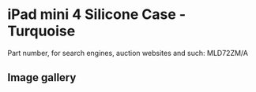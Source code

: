 
# iPad mini 4 Silicone Case - Turquoise

Part number, for search engines, auction websites and such: MLD72ZM/A

## Image gallery

<div style={{ width: "768px" }}>
  <GalleryComponent
    images={[
      {
        original: "/everysource/MLD72.png",
        thumbnail: "/everypreview/MLD72.png",
      },
      {
        original: "/everysource/MLD72_AV1_GOLD.png",
        thumbnail: "/everypreview/MLD72_AV1_GOLD.png",
      },
      {
        original: "/everysource/MLD72_AV1_SILVER.png",
        thumbnail: "/everypreview/MLD72_AV1_SILVER.png",
      },
      {
        original: "/everysource/MLD72_AV1_SPACE_GRAY.png",
        thumbnail: "/everypreview/MLD72_AV1_SPACE_GRAY.png",
      },
      {
        original: "/everysource/MLD72_AV2.png",
        thumbnail: "/everypreview/MLD72_AV2.png",
      },
      {
        original: "/everysource/MLD72_AV3.png",
        thumbnail: "/everypreview/MLD72_AV3.png",
      },
      {
        original: "/everysource/MLD72_AV4.png",
        thumbnail: "/everypreview/MLD72_AV4.png",
      }
    ]}
  />
</div>